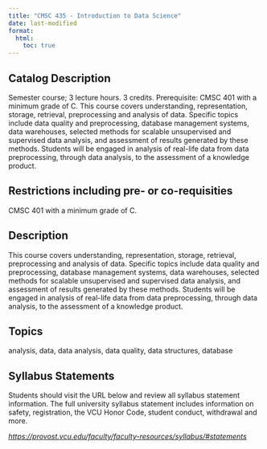 ```yaml
---
title: "CMSC 435 - Introduction to Data Science"
date: last-modified
format:
  html:
    toc: true
---
```


## Catalog Description

Semester course; 3 lecture hours. 3 credits. Prerequisite: CMSC 401 with a minimum grade of C. This course covers understanding, representation, storage, retrieval, preprocessing and analysis of data. Specific topics include data quality and preprocessing, database management systems, data warehouses, selected methods for scalable unsupervised and supervised data analysis, and assessment of results generated by these methods. Students will be engaged in analysis of real-life data from data preprocessing, through data analysis, to the assessment of a knowledge product.


## Restrictions including pre- or co-requisities
 
CMSC 401 with a minimum grade of C.

## Description

This course covers understanding, representation, storage, retrieval, preprocessing and analysis of data. Specific topics include data quality and preprocessing, database management systems, data warehouses, selected methods for scalable unsupervised and supervised data analysis, and assessment of results generated by these methods. Students will be engaged in analysis of real-life data from data preprocessing, through data analysis, to the assessment of a knowledge product.

## Topics

analysis, data, data analysis, data quality, data structures, database

## Syllabus Statements

Students should visit the URL below and review all syllabus statement information. The full university syllabus statement includes information on safety, registration, the VCU Honor Code, student conduct, withdrawal and more.

*<https://provost.vcu.edu/faculty/faculty-resources/syllabus/#statements>*


